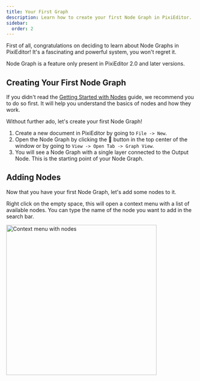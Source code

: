```yaml
---
title: Your First Graph
description: Learn how to create your first Node Graph in PixiEditor.
sidebar:
  order: 2
---
```



First of all, congratulations on deciding to learn about Node Graphs in PixiEditor! It's a fascinating and powerful system, you won't regret it.

<Aside type="caution">

Node Graph is a feature only present in PixiEditor 2.0 and later versions.

</Aside>

## Creating Your First Node Graph

If you didn't read the [Getting Started with Nodes](/docs/usage/node-graph/getting-started-with-node-graph) guide, we recommend you to do so first. It will help you understand the basics of nodes and how they work.

Without further ado, let's create your first Node Graph!

<Steps>

1. Create a new document in PixiEditor by going to `File -> New`.
2. Open the Node Graph by clicking the <span class="pixi-icon"></span> button in the top center of the window or by going to `View -> Open Tab -> Graph View`.
3. You will see a Node Graph with a single layer connected to the Output Node. This is the starting point of your Node Graph.

</Steps>

## Adding Nodes

Now that you have your first Node Graph, let's add some nodes to it.

Right click on the empty space, this will open a context menu with a list of available nodes. You can type the name of the node you want to add in the search bar.

<Image src={ctxMenuImage} alt="Context menu with nodes" width="400"/>